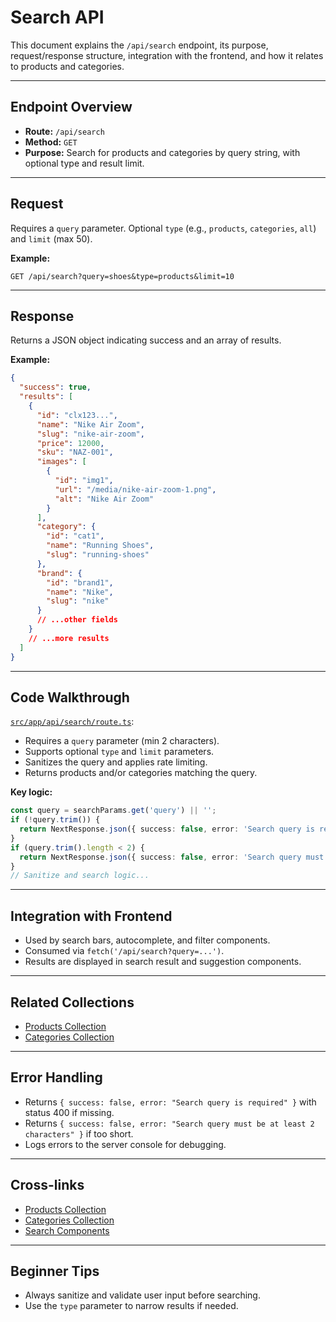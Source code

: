 # Search API

This document explains the `/api/search` endpoint, its purpose, request/response structure, integration with the frontend, and how it relates to products and categories.

---

## Endpoint Overview

- **Route:** `/api/search`
- **Method:** `GET`
- **Purpose:** Search for products and categories by query string, with optional type and result limit.

---

## Request

Requires a `query` parameter. Optional `type` (e.g., `products`, `categories`, `all`) and `limit` (max 50).

**Example:**
```http
GET /api/search?query=shoes&type=products&limit=10
```

---

## Response

Returns a JSON object indicating success and an array of results.

**Example:**
```json
{
  "success": true,
  "results": [
    {
      "id": "clx123...",
      "name": "Nike Air Zoom",
      "slug": "nike-air-zoom",
      "price": 12000,
      "sku": "NAZ-001",
      "images": [
        {
          "id": "img1",
          "url": "/media/nike-air-zoom-1.png",
          "alt": "Nike Air Zoom"
        }
      ],
      "category": {
        "id": "cat1",
        "name": "Running Shoes",
        "slug": "running-shoes"
      },
      "brand": {
        "id": "brand1",
        "name": "Nike",
        "slug": "nike"
      }
      // ...other fields
    }
    // ...more results
  ]
}
```

---

## Code Walkthrough

[`src/app/api/search/route.ts`](src/app/api/search/route.ts:1):

- Requires a `query` parameter (min 2 characters).
- Supports optional `type` and `limit` parameters.
- Sanitizes the query and applies rate limiting.
- Returns products and/or categories matching the query.

**Key logic:**
```typescript
const query = searchParams.get('query') || '';
if (!query.trim()) {
  return NextResponse.json({ success: false, error: 'Search query is required' }, { status: 400 });
}
if (query.trim().length < 2) {
  return NextResponse.json({ success: false, error: 'Search query must be at least 2 characters' }, { status: 400 });
}
// Sanitize and search logic...
```

---

## Integration with Frontend

- Used by search bars, autocomplete, and filter components.
- Consumed via `fetch('/api/search?query=...')`.
- Results are displayed in search result and suggestion components.

---

## Related Collections

- [Products Collection](../collections/Products.mdx)
- [Categories Collection](../collections/Categories.mdx)

---

## Error Handling

- Returns `{ success: false, error: "Search query is required" }` with status 400 if missing.
- Returns `{ success: false, error: "Search query must be at least 2 characters" }` if too short.
- Logs errors to the server console for debugging.

---

## Cross-links

- [Products Collection](../collections/Products.mdx)
- [Categories Collection](../collections/Categories.mdx)
- [Search Components](../../src/components/product-filters.tsx)

---

## Beginner Tips

- Always sanitize and validate user input before searching.
- Use the `type` parameter to narrow results if needed.
